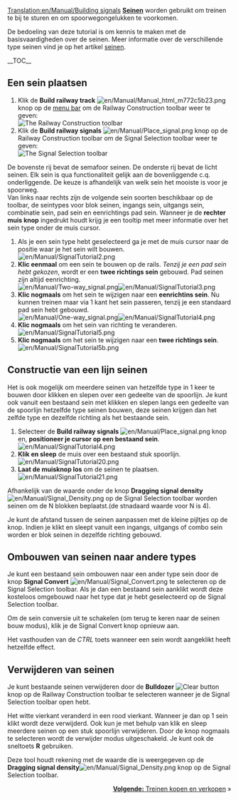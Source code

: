 [[Translation:en/Manual/Building signals]]
{{nl/Vertaling|en/Building singals|90}}
{{nl/Manual/Tutorial/Tutorial}}
'''[[nl/Manual/Seinen|Seinen]]''' worden gebruikt om treinen te bij te sturen en om spoorwegongelukken te voorkomen.

De bedoeling van deze tutorial is om kennis te maken met de basisvaardigheden over de seinen. Meer informatie over de verschillende type seinen vind je op het artikel [[nl/Manual/Seinen|seinen]].

__TOC__
== Een sein plaatsen ==
#Klik de '''Build railway track''' [[File:en/Manual/Manual html m772c5b23.png]] knop op de [[en/Manual/Game interface#the-menu-bar|menu bar]] om de Railway Construction toolbar weer te geven:<br/>[[File:en/Manual/Railroad Construction.png|none|frame|The Railway Construction toolbar]]
#Klik de '''Build railway signals''' [[File:en/Manual/Place signal.png]] knop op de Railway Construction toolbar om de Signal Selection toolbar weer te geven:<br/>[[File:en/Manual/Signal Selection.png|none|frame|The Signal Selection toolbar]]
De bovenste rij bevat de semafoor seinen. De onderste rij bevat de licht seinen. Elk sein is qua functionaliteit gelijk aan de bovenliggende c.q. onderliggende. De keuze is afhandelijk van welk sein het mooiste is voor je spoorweg. <br/>
Van links naar rechts zijn de volgende sein soorten beschikbaar op de toolbar, de seintypes voor blok seinen, ingangs sein, uitgangs sein, combinatie sein, pad sein en eenrichtings pad sein. Wanneer je de '''rechter muis knop''' ingedrukt houdt krijg je een tooltip met meer informatie over het sein type onder de muis cursor.
#Als je een sein type hebt geselecteerd ga je met de muis cursor naar de positie waar je het sein wilt bouwen.<br/>[[File:en/Manual/SignalTutorial2.png|none|frame]]
#'''Klic eenmaal''' om een sein te bouwen op de rails. ''Tenzij je een pad sein hebt gekozen'', wordt er een '''twee richtings sein''' gebouwd. Pad seinen zijn altijd eenrichting.<br/>[[File:en/Manual/Two-way signal.png|frame|left]][[File:en/Manual/SignalTutorial3.png|none|frame]]
#'''Klic nogmaals''' om het sein te wijzigen naar een '''eenrichtins sein'''. Nu kunnen treinen maar via 1 kant het sein passeren, tenzij je een standaard pad sein hebt gebouwd. <br/>[[File:en/Manual/One-way signal.png|frame|left]][[File:en/Manual/SignalTutorial4.png|none|frame]]
#'''Klic nogmaals''' om het sein van richting te veranderen.<br/>[[File:en/Manual/SignalTutorial5.png|none|frame]]
#'''Klic nogmaals''' om het sein te wijzigen naar een '''twee richtings sein'''.<br/>[[File:en/Manual/SignalTutorial5b.png|none|frame]]

== Constructie van een lijn seinen ==
Het is ook mogelijk om meerdere seinen van hetzelfde type in 1 keer te bouwen door klikken en slepen over een gedeelte van de spoorlijn.
Je kunt ook vanuit een bestaand sein met klikken en slepen langs een gedeelte van de spoorlijn hetzelfde type seinen bouwen, deze seinen krijgen dan het zelfde type en dezelfde richting als het bestaande sein.
#Selecteer de '''Build railway signals''' [[File:en/Manual/Place signal.png]] knop en, '''positioneer je cursor op een bestaand sein'''.<br/>[[File:en/Manual/SignalTutorial4.png|none|frame]]
#'''Klik en sleep''' de muis over een bestaand stuk spoorlijn.<br/>[[File:en/Manual/SignalTutorial20.png|none|frame]]
#'''Laat de muisknop los''' om de seinen te plaatsen.<br/>[[File:en/Manual/SignalTutorial21.png|none|frame]]

Afhankelijk van de waarde onder de knop '''Dragging signal density''' [[File:en/Manual/Signal Density.png]] op de Signal Selection toolbar worden seinen om de N blokken beplaatst.(de stnadaard waarde voor N is 4).

Je kunt de afstand tussen de seinen aanpassen met de kleine pijltjes op de knop. Indien je klikt en sleept vanuit een ingangs, uitgangs of combo sein worden er blok seinen in dezelfde richting gebouwd.

== Ombouwen van seinen naar andere types ==
Je kunt een bestaand sein ombouwen naar een ander type sein door de knop '''Signal Convert''' [[File:en/Manual/Signal Convert.png]] te selecteren op de Signal Selection toolbar. Als je dan een bestaand sein aanklikt wordt deze kosteloos omgebouwd naar het type dat je hebt geselecteerd op de Signal Selection toolbar.

Om de sein conversie uit te schakelen (om terug te keren naar de seinen bouw modus), klik je de Signal Convert knop opnieuw aan.

Het vasthouden van de ''CTRL'' toets wanneer een sein wordt aangeklikt heeft hetzelfde effect.

== Verwijderen van seinen ==
Je kunt bestaande seinen verwijderen door de '''Bulldozer''' [[File:en/Manual/Toggle clear active.png|Clear button]] knop op de Railway Construction toolbar te selecteren wanneer je de Signal Selection toolbar open hebt.

Het witte vierkant veranderd in een rood vierkant. Wanneer je dan op 1 sein klikt wordt deze verwijderd. Ook kun je met behulp van klik en sleep meerdere seinen op een stuk spoorlijn verwijderen. 
Door de knop nogmaals te selecteren wordt de verwijder modus uitgeschakeld. Je kunt ook de sneltoets '''R''' gebruiken.

Deze tool houdt rekening met de waarde die is weergegeven op de '''Dragging signal density'''[[File:en/Manual/Signal Density.png]] knop op de Signal Selection toolbar.

<span style="float: right">[[nl/Manual/Treinen kopen en verkopen|'''Volgende:''' Treinen kopen en verkopen]] &raquo;</span>